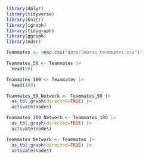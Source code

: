 

```r
library(dplyr)
library(tidyverse)
library(knitr)
library(igraph)
library(tidygraph)
library(ggraph)
library(mdsr)

Teammates <- read.csv("data/lebron_teammates.csv")

Teammates_50 <- Teammates |>
  head(50)

Teammates_100 <- Teammates |>
  head(100)

Teammates_50_Network <- Teammates_50 |>
  as_tbl_graph(directed=TRUE) |>
  activate(nodes)

Teammates_100_Network <- Teammates_100 |>
  as_tbl_graph(directed=TRUE) |>
  activate(nodes)

Teammates_Network <- Teammates |>
  as_tbl_graph(directed=TRUE) |>
  activate(nodes)




```